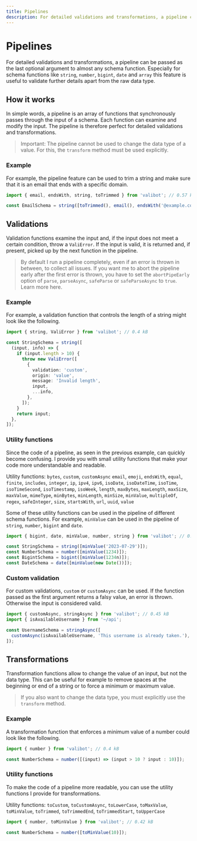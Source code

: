 ```yaml
---
title: Pipelines
description: For detailed validations and transformations, a pipeline can be passed as the last optional argument to almost any schema function.
---
```



# Pipelines

For detailed validations and transformations, a pipeline can be passed as the last optional argument to almost any schema function. Especially for schema functions like <Link href="/api/string">`string`</Link>, <Link href="/api/number">`number`</Link>, <Link href="/api/bigint">`bigint`</Link>, <Link href="/api/date">`date`</Link> and <Link href="/api/array">`array`</Link> this feature is useful to validate further details apart from the raw data type.

## How it works

In simple words, a pipeline is an array of functions that synchronously passes through the input of a schema. Each function can examine and modify the input. The pipeline is therefore perfect for detailed validations and transformations.

> Important: The pipeline cannot be used to change the data type of a value. For this, the <Link href="/api/transform">`transform`</Link> method must be used explicitly.

### Example

For example, the pipeline feature can be used to trim a string and make sure that it is an email that ends with a specific domain.

```ts
import { email, endsWith, string, toTrimmed } from 'valibot'; // 0.57 kB

const EmailSchema = string([toTrimmed(), email(), endsWith('@example.com')]);
```

## Validations

Validation functions examine the input and, if the input does not meet a certain condition, throw a <Link href="/api/ValiError">`ValiError`</Link>. If the input is valid, it is returned and, if present, picked up by the next function in the pipeline.

> By default I run a pipeline completely, even if an error is thrown in between, to collect all issues. If you want me to abort the pipeline early after the first error is thrown, you have to set the `abortPipeEarly` option of <Link href="/api/parse">`parse`</Link>, <Link href="/api/parseAsync">`parseAsync`</Link>, <Link href="/api/safeParse">`safeParse`</Link> or <Link href="/api/safeParseAsync">`safeParseAsync`</Link> to `true`. Learn more <Link href="/guides/parse-data/#abort-early">here</Link>.

### Example

For example, a validation function that controls the length of a string might look like the following.

```ts
import { string, ValiError } from 'valibot'; // 0.4 kB

const StringSchema = string([
  (input, info) => {
    if (input.length > 10) {
      throw new ValiError([
        {
          validation: 'custom',
          origin: 'value',
          message: 'Invalid length',
          input,
          ...info,
        },
      ]);
    }
    return input;
  },
]);
```

### Utility functions

Since the code of a pipeline, as seen in the previous example, can quickly become confusing. I provide you with small utility functions that make your code more understandable and readable.

Utility functions: <Link href="/api/bytes">`bytes`</Link>, <Link href="/api/custom">`custom`</Link>, <Link href="/api/customAsync">`customAsync`</Link> <Link href="/api/email">`email`</Link>, <Link href="/api/emoji">`emoji`</Link>, <Link href="/api/endsWith">`endsWith`</Link>, <Link href="/api/equal">`equal`</Link>, <Link href="/api/finite">`finite`</Link>, <Link href="/api/includes">`includes`</Link>, <Link href="/api/integer">`integer`</Link>, <Link href="/api/ip">`ip`</Link>, <Link href="/api/ipv4">`ipv4`</Link>, <Link href="/api/ipv6">`ipv6`</Link>, <Link href="/api/isoDate">`isoDate`</Link>, <Link href="/api/isoDateTime">`isoDateTime`</Link>, <Link href="/api/isoTime">`isoTime`</Link>, <Link href="/api/isoTimeSecond">`isoTimeSecond`</Link>, <Link href="/api/isoTimestamp">`isoTimestamp`</Link>, <Link href="/api/isoWeek">`isoWeek`</Link>, <Link href="/api/length">`length`</Link>, <Link href="/api/maxBytes">`maxBytes`</Link>, <Link href="/api/maxLength">`maxLength`</Link>, <Link href="/api/maxSize">`maxSize`</Link>, <Link href="/api/maxValue">`maxValue`</Link>, <Link href="/api/mimeType">`mimeType`</Link>, <Link href="/api/minBytes">`minBytes`</Link>, <Link href="/api/minLength">`minLength`</Link>, <Link href="/api/minSize">`minSize`</Link>, <Link href="/api/minValue">`minValue`</Link>, <Link href="/api/multipleOf">`multipleOf`</Link>, <Link href="/api/regex">`regex`</Link>, <Link href="/api/safeInteger">`safeInteger`</Link>, <Link href="/api/size">`size`</Link>, <Link href="/api/startsWith">`startsWith`</Link>, <Link href="/api/url">`url`</Link>, <Link href="/api/uuid">`uuid`</Link>, <Link href="/api/value">`value`</Link>

Some of these utility functions can be used in the pipeline of different schema functions. For example, <Link href="/api/minValue">`minValue`</Link> can be used in the pipeline of <Link href="/api/string">`string`</Link>, <Link href="/api/number">`number`</Link>, <Link href="/api/bigint">`bigint`</Link> and <Link href="/api/date">`date`</Link>.

```ts
import { bigint, date, minValue, number, string } from 'valibot'; // 0.55 kB

const StringSchema = string([minValue('2023-07-29')]);
const NumberSchema = number([minValue(1234)]);
const BigintSchema = bigint([minValue(1234n)]);
const DateSchema = date([minValue(new Date())]);
```

### Custom validation

For custom validations, <Link href="/api/custom">`custom`</Link> or <Link href="/api/customAsync">`customAsync`</Link> can be used. If the function passed as the first argument returns a falsy value, an error is thrown. Otherwise the input is considered valid.

```ts
import { customAsync, stringAsync } from 'valibot'; // 0.45 kB
import { isAvailableUsername } from '~/api';

const UsernameSchema = stringAsync([
  customAsync(isAvailableUsername, 'This username is already taken.'),
]);
```

## Transformations

Transformation functions allow to change the value of an input, but not the data type. This can be useful for example to remove spaces at the beginning or end of a string or to force a minimum or maximum value.

> If you also want to change the data type, you must explicitly use the <Link href="/api/transform">`transform`</Link> method.

### Example

A transformation function that enforces a minimum value of a number could look like the following.

```ts
import { number } from 'valibot'; // 0.4 kB

const NumberSchema = number([(input) => (input > 10 ? input : 10)]);
```

### Utility functions

To make the code of a pipeline more readable, you can use the utility functions I provide for transformations.

Utility functions: <Link href="/api/toCustom">`toCustom`</Link>, <Link href="/api/toCustomAsync">`toCustomAsync`</Link>, <Link href="/api/toLowerCase">`toLowerCase`</Link>, <Link href="/api/toMaxValue">`toMaxValue`</Link>, <Link href="/api/toMinValue">`toMinValue`</Link>, <Link href="/api/toTrimmed">`toTrimmed`</Link>, <Link href="/api/toTrimmedEnd">`toTrimmedEnd`</Link>, <Link href="/api/toTrimmedStart">`toTrimmedStart`</Link>, <Link href="/api/toUpperCase">`toUpperCase`</Link>

```ts
import { number, toMinValue } from 'valibot'; // 0.42 kB

const NumberSchema = number([toMinValue(10)]);
```
